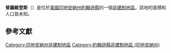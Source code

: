 {{noteTA
|G1=USState
|G2=地名
|G3=Unit
}}
{{Infobox settlement
|official_name            = 普羅維登斯
|native_name = Providence
|settlement_type          = [[非建制地區|非建制地區]]
|image_skyline            = 
|imagesize                = 
|pushpin_map              = USA Indiana
|pushpin_label            = 普羅維登斯
|pushpin_label_position   = top
|pushpin_map_caption      = 普羅維登斯在印地安納州的位置
|subdivision_type         = [[世界政區索引|國家]]
|subdivision_type1        = [[美国州份|州份]]
|subdivision_type2        = [[印地安納州行政区划|縣]]
|subdivision_name         = [[美国|美国]]
|subdivision_name1        = [[印地安納州|印地安納州]]
|subdivision_name2        = [[約翰遜縣_(印地安納州)|約翰遜縣]]
|elevation_ft             = 840
|elevation_m              = 256
|area_total_km2           = 
|area_total_sq_mi         = 
|area_land_km2            = 
|area_land_sq_mi          = 
|area_water_km2           = 
|area_water_sq_mi         = 
|population_as_of         = 2010
|population_footnotes     = 
|population_total         = 
|population_metro         = 
|population_density_km2   = auto
|population_density_sq_mi = auto
|timezone                 = [[北美东部时区|北美东部时区]]
|utc_offset               = -5
|coordinates              = {{coord|39|29|27|N|86|10|36|W|display=inline,title}}
| coor_pinpoint           = 
| coordinates_footnotes   = 
|timezone_DST             = EDT
|utc_offset_DST           = -4
|postal_code_type         = [[美國郵區編號|郵區編號]]
|postal_code              = 46106
|area_code                = {{link-en|电话区号317|Area code 317|317}}
|blank_name = [[地名信息系统|GNIS ID]]
|blank_info = 441616<ref name="GNIS">{{cite gnis|441616|Providence}}</ref>
}}
'''普羅維登斯'''（{{lang-en|Providence}}）是位於[[美國|美國]][[印地安納州|印地安納州]][[約翰遜縣_(印地安納州)|約翰遜縣]]的一個[[非建制地區|非建制地區]]。該地的面積和人口皆未知。

== 參考文獻 ==
{{reflist}}

{{約翰遜縣 (印地安納州)}}

{{DEFAULTSORT:Providence}}
[[Category:印地安納州非建制地區|Category:印地安納州非建制地區]]
[[Category:約翰遜縣非建制地區_(印地安納州)|Category:約翰遜縣非建制地區 (印地安納州)]]

{{Indiana-geo-stub}}